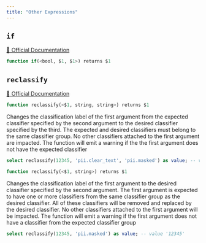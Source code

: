 ```yaml
---
title: "Other Expressions"
---
```


## `if`
[🔗 Official Documentation](https://cloud.google.com/bigquery/docs/reference/standard-sql/functions-and-operators#if)

```sql
function if(<bool, $1, $1>) returns $1
```


## `reclassify`
[🔗 Official Documentation](https://cloud.google.com/bigquery/docs/reference/standard-sql/functions-and-operators#reclassify)

```sql
function reclassify(<$1, string, string>) returns $1
```
Changes the classification label of the first argument from the expected classifier specified by the second argument to the desired classifier specified by the third. The expected and desired classifiers must belong to the same classifier group. No other classifiers attached to the first argument are impacted. The function will emit a warning if the the first argument does not have the expected classifier

```sql example.sql
select reclassify(12345, 'pii.clear_text', 'pii.masked') as value; -- value '12345' 
```
```sql
function reclassify(<$1, string>) returns $1
```
Changes the classification label of the first argument to the desired classifier specified by the second argument. The first argument is expected to have one or more classifiers from the same classifier group as the desired classifier. All of these classifiers will be removed and replaced by the desired classifier. No other classifiers attached to the first argument will be impacted. The function will emit a warning if the first argument does not have a classifier from the expected classifier group

```sql example.sql
select reclassify(12345, 'pii.masked') as value; -- value '12345' 
```

